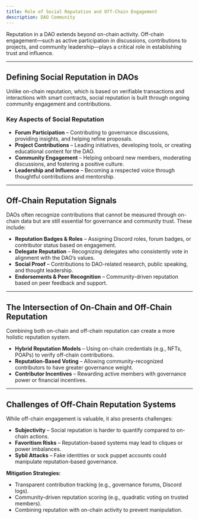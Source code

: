 ```yaml
---
title: Role of Social Reputation and Off-Chain Engagement
description: DAO Community
---
```


Reputation in a DAO extends beyond on-chain activity. Off-chain engagement—such as active participation in discussions, contributions to projects, and community leadership—plays a critical role in establishing trust and influence.

---  

## **Defining Social Reputation in DAOs**  

Unlike on-chain reputation, which is based on verifiable transactions and interactions with smart contracts, social reputation is built through ongoing community engagement and contributions.

### **Key Aspects of Social Reputation**  

- **Forum Participation** – Contributing to governance discussions, providing insights, and helping refine proposals.  
- **Project Contributions** – Leading initiatives, developing tools, or creating educational content for the DAO.  
- **Community Engagement** – Helping onboard new members, moderating discussions, and fostering a positive culture.  
- **Leadership and Influence** – Becoming a respected voice through thoughtful contributions and mentorship.  

---  

## **Off-Chain Reputation Signals**  

DAOs often recognize contributions that cannot be measured through on-chain data but are still essential for governance and community trust. These include:  
- **Reputation Badges & Roles** – Assigning Discord roles, forum badges, or contributor status based on engagement.  
- **Delegate Reputation** – Recognizing delegates who consistently vote in alignment with the DAO’s values.  
- **Social Proof** – Contributions to DAO-related research, public speaking, and thought leadership.  
- **Endorsements & Peer Recognition** – Community-driven reputation based on peer feedback and support.  

---  

## **The Intersection of On-Chain and Off-Chain Reputation**  

Combining both on-chain and off-chain reputation can create a more holistic reputation system.
- **Hybrid Reputation Models** – Using on-chain credentials (e.g., NFTs, POAPs) to verify off-chain contributions.  
- **Reputation-Based Voting** – Allowing community-recognized contributors to have greater governance weight.  
- **Contributor Incentives** – Rewarding active members with governance power or financial incentives.  

---  

## **Challenges of Off-Chain Reputation Systems**  

While off-chain engagement is valuable, it also presents challenges:  
- **Subjectivity** – Social reputation is harder to quantify compared to on-chain actions.  
- **Favoritism Risks** – Reputation-based systems may lead to cliques or power imbalances.  
- **Sybil Attacks** – Fake identities or sock puppet accounts could manipulate reputation-based governance.  

**Mitigation Strategies:**  
- Transparent contribution tracking (e.g., governance forums, Discord logs).  
- Community-driven reputation scoring (e.g., quadratic voting on trusted members).  
- Combining reputation with on-chain activity to prevent manipulation.  

